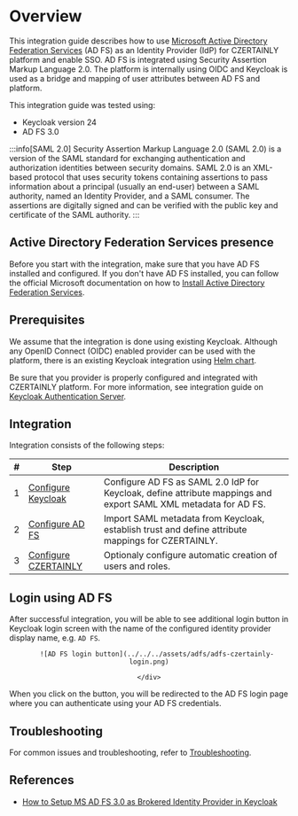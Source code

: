 # Overview

This integration guide describes how to use [Microsoft Active Directory Federation Services](https://learn.microsoft.com/en-us/windows-server/identity/ad-fs/ad-fs-overview) (AD FS) as an Identity Provider (IdP) for CZERTAINLY platform and enable SSO. AD FS is integrated using Security Assertion Markup Language 2.0. The platform is internally using OIDC and Keycloak is used as a bridge and mapping of user attributes between AD FS and platform.

This integration guide was tested using:
- Keycloak version 24
- AD FS 3.0

:::info[SAML 2.0]
Security Assertion Markup Language 2.0 (SAML 2.0) is a version of the SAML standard for exchanging authentication and authorization identities between security domains. SAML 2.0 is an XML-based protocol that uses security tokens containing assertions to pass information about a principal (usually an end-user) between a SAML authority, named an Identity Provider, and a SAML consumer. The assertions are digitally signed and can be verified with the public key and certificate of the SAML authority.
:::

## Active Directory Federation Services presence

Before you start with the integration, make sure that you have AD FS installed and configured. If you don't have AD FS installed, you can follow the official Microsoft documentation on how to [Install Active Directory Federation Services](https://learn.microsoft.com/en-us/windows-server/identity/ad-fs/deployment/install-the-ad-fs-role-service).

## Prerequisites

We assume that the integration is done using existing Keycloak. Although any OpenID Connect (OIDC) enabled provider can be used with the platform, there is an existing Keycloak integration using [Helm chart](../../installation-guide/deployment/deployment-helm/overview).

Be sure that you provider is properly configured and integrated with CZERTAINLY platform. For more information, see integration guide on [Keycloak Authentication Server](../keycloak/overview).

## Integration

Integration consists of the following steps:

| # | Step                                       | Description                                                                                                     |
|---|--------------------------------------------|-----------------------------------------------------------------------------------------------------------------|
| 1 | [Configure Keycloak](./configure-keycloak) | Configure AD FS as SAML 2.0 IdP for Keycloak, define attribute mappings and export SAML XML metadata for AD FS. |
| 2 | [Configure AD FS](./configure-adfs)        | Import SAML metadata from Keycloak, establish trust and define attribute mappings for CZERTAINLY.               |
| 3 | [Configure CZERTAINLY](./configure-czertainly) | Optionaly configure automatic creation of users and roles.                                                  |

## Login using AD FS

After successful integration, you will be able to see additional login button in Keycloak login screen with the name of the configured identity provider display name, e.g. `AD FS`.

<center>
    <div style={{width: "40%"}}>

        ![AD FS login button](../../../assets/adfs/adfs-czertainly-login.png)

    </div>
</center>

When you click on the button, you will be redirected to the AD FS login page where you can authenticate using your AD FS credentials.

## Troubleshooting

For common issues and troubleshooting, refer to [Troubleshooting](./troubleshooting).

## References

- [How to Setup MS AD FS 3.0 as Brokered Identity Provider in Keycloak](https://www.keycloak.org/2017/03/how-to-setup-ms-ad-fs-30-as-brokered)